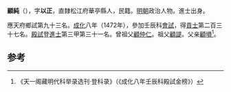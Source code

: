 '''顧純'''（{{bd|1430年||？}}），字'''以正'''，直隸松江府華亭縣人，民籍。[[明朝|明朝]]政治人物。進士出身。

應天府鄉試第九十三名。[[成化|成化]]八年（1472年），參加壬辰科[[會試|會試]]，得[[貢士|貢士]]第二百三十七名。[[殿試|殿試]]登[[進士|進士]]第三甲第三十一名。曾祖父[[顧仲仁|顧仲仁]]。祖父[[顧諟|顧諟]]。父亲[[顧塤|顧塤]]<ref>《天一阁藏明代科举录选刊·登科录》（《成化八年壬辰科殿試金榜》）</ref>。

==参考==
{{reflist}}
{{明朝人物小作品}}
{{成化八年壬辰科殿試金榜}}